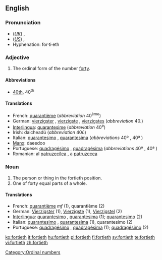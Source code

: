 ==English==

===Pronunciation===
*(''[[Received Pronunciation|UK]]'') {{IPA|/ˈfɔːtiəθ/}}, {{SAMPA|/fO:ti@T/}}
*(''[[General American|US]]'') {{IPA|/ˈfɔɻtiəθ/}}, {{SAMPA|/"fOrti@T/}}
*Hyphenation: for·ti·eth

===Adjective===
{{en-adj|-}}

# The ordinal form of the number [[forty]].

====Abbreviations====
* [[40th]], 40<sup>th</sup>

====Translations====

*French: [[quarantième]] (''abbreviation'' 40<sup>ème</sup>)
*German: [[vierzigster]] {{m}}, [[vierzigste]] {{f}}, [[vierzigstes]] {{n}} (''abbreviation'' 40.)
*[[Interlingua]]: [[quarantesime]] (''abbreviation'' 40<sup>e</sup>)
*Irish: daicheadú (''abbreviation'' 40ú)
*Italian: [[quarantesimo]] {{m}}, [[quarantesima]] {{f}} (''abbreviations'' 40º {{m}}, 40ª {{f}})
*[[Manx]]: daeedoo
*Portuguese: [[quadragésimo]] {{m}}, [[quadragésima]] {{f}} (''abbreviations'' 40º {{m}}, 40ª {{f}})
*Romanian: al [[patruzecilea]] {{m}}, a [[patruzecea]] {{f}}

===Noun===
{{en-noun}}

# The person or thing in the fortieth position.
# One of forty equal parts of a whole.

====Translations====

*French: [[quarantième]] ''mf'' (1), quarantième {{m}} (2)
*German: [[Vierzigster]] {{m}} (1), [[Vierzigste]] {{f}} (1), [[Vierzigstel]] {{n}} (2)
*[[Interlingua]]: [[quarantesimo]] {{m}}, [[quarantesima]] {{f}} (1); [[quarantesimo]] (2)
*Italian: [[quarantesimo]] {{m}}, [[quarantesima]] {{f}} (1), quarantesimo {{m}} (2)
*Portuguese: [[quadragésimo]] {{m}}, [[quadragésima]] {{f}} (1); [[quadragésimo]] {{m}} (2)

[[Category:Ordinal numbers]]

[[ko:fortieth]]
[[it:fortieth]]
[[hu:fortieth]]
[[pl:fortieth]]
[[fi:fortieth]]
[[sv:fortieth]]
[[te:fortieth]]
[[vi:fortieth]]
[[zh:fortieth]]